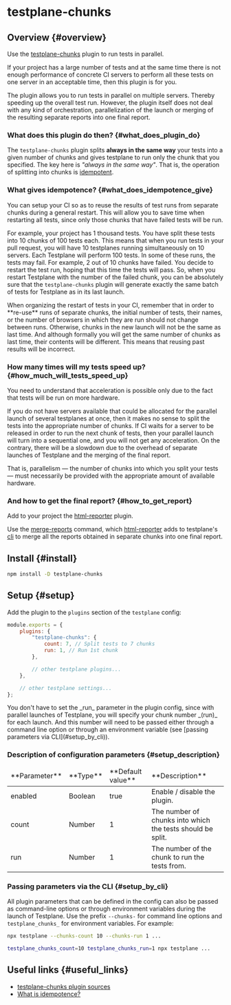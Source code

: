 
# testplane-chunks

## Overview {#overview}

Use the [testplane-chunks][testplane-chunks] plugin to run tests in parallel.

If your project has a large number of tests and at the same time there is not enough performance of concrete CI servers to perform all these tests on one server in an acceptable time, then this plugin is for you.

The plugin allows you to run tests in parallel on multiple servers. Thereby speeding up the overall test run. However, the plugin itself does not deal with any kind of orchestration, parallelization of the launch or merging of the resulting separate reports into one final report.

### What does this plugin do then? {#what_does_plugin_do}

The `testplane-chunks` plugin splits **always in the same way** your tests into a given number of chunks and gives testplane to run only the chunk that you specified. The key here is _"always in the same way"_. That is, the operation of splitting into chunks is [idempotent][idempotence].

### What gives idempotence? {#what_does_idempotence_give}

You can setup your CI so as to reuse the results of test runs from separate chunks during a general restart. This will allow you to save time when restarting all tests, since only those chunks that have failed tests will be run.

For example, your project has 1 thousand tests. You have split these tests into 10 chunks of 100 tests each. This means that when you run tests in your pull request, you will have 10 testplanes running simultaneously on 10 servers. Each Testplane will perform 100 tests. In some of these runs, the tests may fail. For example, 2 out of 10 chunks have failed. You decide to restart the test run, hoping that this time the tests will pass. So, when you restart Testplane with the number of the failed chunk, you can be absolutely sure that the `testplane-chunks` plugin will generate exactly the same batch of tests for Testplane as in its last launch.

<Admonition type="warning">
    When organizing the restart of tests in your CI, remember that in order to **re-use** runs of
    separate chunks, the initial number of tests, their names, or the number of browsers in which
    they are run should not change between runs. Otherwise, chunks in the new launch will not be the
    same as last time. And although formally you will get the same number of chunks as last time,
    their contents will be different. This means that reusing past results will be incorrect.
</Admonition>

### How many times will my tests speed up? {#how_much_will_tests_speed_up}

You need to understand that acceleration is possible only due to the fact that tests will be run on more hardware.

If you do not have servers available that could be allocated for the parallel launch of several testplanes at once, then it makes no sense to split the tests into the appropriate number of chunks. If CI waits for a server to be released in order to run the next chunk of tests, then your parallel launch will turn into a sequential one, and you will not get any acceleration. On the contrary, there will be a slowdown due to the overhead of separate launches of Testplane and the merging of the final report.

That is, parallelism — the number of chunks into which you split your tests — must necessarily be provided with the appropriate amount of available hardware.

### And how to get the final report? {#how_to_get_report}

Add to your project the [html-reporter][html-reporter] plugin.

Use the [merge-reports][merge-reports] command, which [html-reporter][html-reporter] adds to testplane's [cli][cli] to merge all the reports obtained in separate chunks into one final report.

## Install {#install}

```bash
npm install -D testplane-chunks
```

## Setup {#setup}

Add the plugin to the `plugins` section of the `testplane` config:

```javascript
module.exports = {
    plugins: {
        "testplane-chunks": {
            count: 7, // Split tests to 7 chunks
            run: 1, // Run 1st chunk
        },

        // other testplane plugins...
    },

    // other testplane settings...
};
```

<Admonition type="info">
    You don't have to set the _run_ parameter in the plugin config, since with parallel launches of
    Testplane, you will specify your chunk number _(run)_ for each launch. And this number will need
    to be passed either through a command line option or through an environment variable (see
    [passing parameters via CLI](#setup_by_cli)).
</Admonition>

### Description of configuration parameters {#setup_description}

<table>
<thead>
<tr><td>**Parameter**</td><td>**Type**</td><td>**Default value**</td><td>**Description**</td></tr>
</thead>
<tbody>
<tr><td>enabled</td><td>Boolean</td><td>true</td><td>Enable / disable the plugin.</td></tr>
<tr><td>count</td><td>Number</td><td>1</td><td>The number of chunks into which the tests should be split.</td></tr>
<tr><td>run</td><td>Number</td><td>1</td><td>The number of the chunk to run the tests from.</td></tr>

</tbody>
</table>

### Passing parameters via the CLI {#setup_by_cli}

All plugin parameters that can be defined in the config can also be passed as command-line options or through environment variables during the launch of Testplane. Use the prefix `--chunks-` for command line options and `testplane_chunks_` for environment variables. For example:

```bash
npx testplane --chunks-count 10 --chunks-run 1 ...
```

```bash
testplane_chunks_count=10 testplane_chunks_run=1 npx testplane ...
```

## Useful links {#useful_links}

-   [testplane-chunks plugin sources][testplane-chunks]
-   [What is idempotence?][idempotence]

[html-reporter]: ../html-reporter/html-reporter-setup
[merge-reports]: ../html-reporter/html-reporter-commands#merge-reports
[testplane-chunks]: https://github.com/gemini-testing/testplane-chunks
[cli]: https://en.wikipedia.org/wiki/Command-line_interface
[idempotence]: https://en.wikipedia.org/wiki/Idempotence
